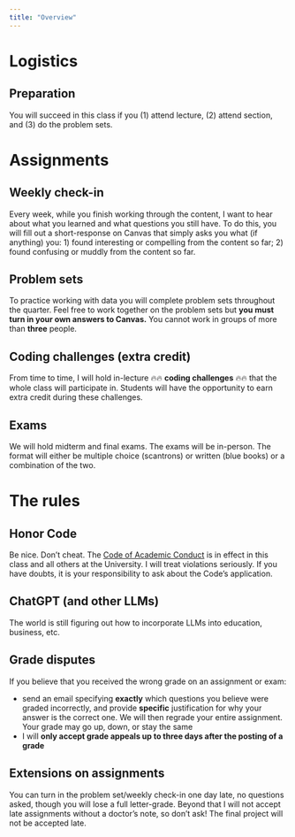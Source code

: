 ```yaml
---
title: "Overview"
---
```



# Logistics


## Preparation

You will succeed in this class if you (1) attend lecture, (2) attend section, and (3) do the problem sets.



# Assignments


## Weekly check-in

Every week, while you finish working through the content, I want to hear about what you learned and what questions you still have. To do this, you will fill out a short-response on Canvas that simply asks you what (if anything) you: 1) found interesting or compelling from the content so far; 2) found confusing or muddly from the content so far. 

## Problem sets

To practice working with data you will complete problem sets throughout the quarter. Feel free to work together on the problem sets but **you must turn in your own answers to Canvas.** You cannot work in groups of more than **three** people.


## Coding challenges (**extra credit**)

From time to time, I will hold in-lecture 🔥🔥 **coding challenges** 🔥🔥 that the whole class will participate in. Students will have the opportunity to earn extra credit during these challenges. 


## Exams

We will hold midterm and final exams. The exams will be in-person. The format will either be multiple choice (scantrons) or written (blue books) or a combination of the two.


# The rules


## Honor Code

Be nice. Don't cheat. The [Code of Academic Conduct](https://ossja.ucdavis.edu/code-academic-conduct) is in effect in this class and all others at the University. I will treat violations seriously. If you have doubts, it is your responsibility to ask about the Code’s application.


## ChatGPT (and other LLMs)

The world is still figuring out how to incorporate LLMs into education, business, etc. 


## Grade disputes

If you believe that you received the wrong grade on an assignment or exam:

-   send an email specifying **exactly** which questions you believe were graded incorrectly, and provide **specific** justification for why your answer is the correct one. We will then regrade your entire assignment. Your grade may go up, down, or stay the same
-   I will **only accept grade appeals up to three days after the posting of a grade**


## Extensions on assignments

You can turn in the problem set/weekly check-in one day late, no questions asked, though you will lose a full letter-grade. Beyond that I will not accept late assignments without a doctor's note, so don't ask! The final project will not be accepted late. 




